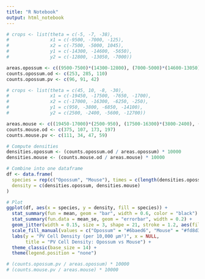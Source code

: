 ```yaml
---
title: "R Notebook"
output: html_notebook
---
```



```r

# crops <- list(theta = c(-5, -7, -38), 
#               x1 = c(-9500, -7000, -125), 
#               x2 = c(-7500, -5000, 1045), 
#               y1 = c(-14300, -14600, -5650), 
#               y2 = c(-12800, -13050, -7000))

areas.opossum <- c((9500-7500)*(14300-12800), (7000-5000)*(14600-13050), (1045+125)*(7000-5650))
counts.opossum.od <- c(253, 285, 110)
counts.opossum.pv <- c(96, 91, 42)

# crops <- list(theta = c(45, 10, -8, -30), 
#               x1 = c(-19450, -17500, -7650, -1700), 
#               x2 = c(-17000, -16300, -6250, -250), 
#               y1 = c(950, -3800, -6850, -14100), 
#               y2 = c(2500, -2400, -5600, -12700))

areas.mouse <- c((19450-17000)*(2500-950), (17500-16300)*(3800-2400), (7650-6250)*(6850-5600), (1700-250)*(14100-12700))
counts.mouse.od <- c(375, 107, 173, 197)
counts.mouse.pv <- c(111, 34, 47, 59)

# Compute densities
densities.opossum <- (counts.opossum.od / areas.opossum) * 10000
densities.mouse <- (counts.mouse.od / areas.mouse) * 10000

# Combine into one dataframe
df <- data.frame(
  species = rep(c("Opossum", "Mouse"), times = c(length(densities.opossum), length(densities.mouse))),
  density = c(densities.opossum, densities.mouse)
)

# Plot
ggplot(df, aes(x = species, y = density, fill = species)) +
  stat_summary(fun = mean, geom = "bar", width = 0.6, color = "black") +
  stat_summary(fun.data = mean_se, geom = "errorbar", width = 0.2) +
  geom_jitter(width = 0.15, size = 3, shape = 21, stroke = 1.2, aes(fill = species)) +
  scale_fill_manual(values = c("Opossum" = "#6baed6", "Mouse" = "#fd8d3c")) +
  labs(y = "PV Cell Density (per 10,000 µm²)", x = NULL,
       title = "PV Cell Density: Opossum vs Mouse") +
  theme_classic(base_size = 14) +
  theme(legend.position = "none")

# (counts.opossum.pv / areas.opossum) * 10000
# (counts.mouse.pv / areas.mouse) * 10000

```
